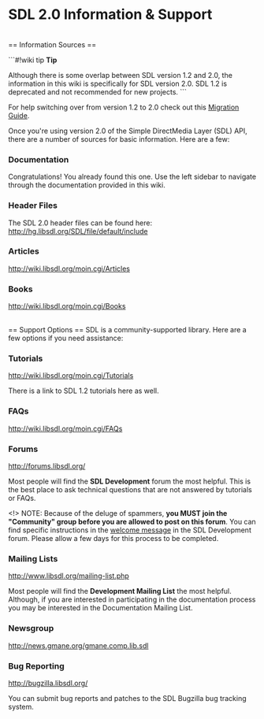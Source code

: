 <!-- pragma section-numbers off -->
<!-- pragma camelcase off -->
<!-- acl All:read -->

= SDL 2.0 Information & Support =

<br/>
== Information Sources ==

```#!wiki tip
'''Tip'''

Although there is some overlap between SDL version 1.2 and 2.0, the information in this wiki is specifically for SDL version 2.0. SDL 1.2 is deprecated and not recommended for new projects.
```

For help switching over from version 1.2 to 2.0 check out this [[MigrationGuide|Migration Guide]].

Once you're using version 2.0 of the Simple DirectMedia Layer (SDL) API, there are a number of sources for basic information.  Here are a few:

=== Documentation ===
Congratulations!  You already found this one.  Use the left sidebar to navigate through the documentation provided in this wiki.

=== Header Files ===
The SDL 2.0 header files can be found here:
http://hg.libsdl.org/SDL/file/default/include

=== Articles ===
http://wiki.libsdl.org/moin.cgi/Articles

=== Books ===
http://wiki.libsdl.org/moin.cgi/Books

<br/>
== Support Options ==
SDL is a community-supported library.  Here are a few options if you need assistance:


=== Tutorials ===
http://wiki.libsdl.org/moin.cgi/Tutorials

There is a link to SDL 1.2 tutorials here as well.

=== FAQs ===
http://wiki.libsdl.org/moin.cgi/FAQs

=== Forums ===
http://forums.libsdl.org/

Most people will find the '''SDL Development''' forum the most helpful.  This is the best place to ask technical questions that are not answered by tutorials or FAQs.  

<!> NOTE:  Because of the deluge of spammers, '''you MUST join the "Community" group before you are allowed to post on this forum'''. You can find specific instructions in the [http://forums.libsdl.org/viewtopic.php?t=5973 welcome message] in the SDL Development forum.  Please allow a few days for this process to be completed.   

=== Mailing Lists ===
http://www.libsdl.org/mailing-list.php

Most people will find the '''Development Mailing List''' the most helpful.  Although, if you are interested in participating in the documentation process you may be interested in the Documentation Mailing List.  

=== Newsgroup ===
http://news.gmane.org/gmane.comp.lib.sdl

=== Bug Reporting ===
http://bugzilla.libsdl.org/

You can submit bug reports and patches to the SDL Bugzilla bug tracking system.

